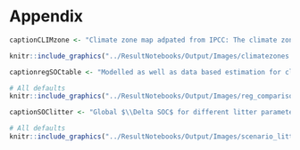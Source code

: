 # Appendix

\section{Figures and tables in appendices}

\subsection{Methods}

```r
captionCLIMzone <- "Climate zone map adpated from IPCC: The climate zone classification is based on the classification scheme of the IPCC guidelines ([@eggleston_ipcc_2006]) and has been reimplented by [@carre_background_2010], which is the source of this data. Note that the reduced set, used for the comparison of stock change factors is included in the color code with temperate moist in light blue, temperate dry in dark violett, tropical moist in red and tropical dry in orange."
```

```r
knitr::include_graphics("../ResultNotebooks/Output/Images/climatezones.png")
```

```{=latex}
\begin{table*}[h]
\caption{bla.
}
\begin{tabular}{lllllllllllll}
 \tophline

           &                                 & \multicolumn{3}{l}{Harvested Organs} & \multicolumn{3}{l}{Above-ground Residues} & \multicolumn{2}{l}{Below-ground Residues} & \multicolumn{3}{l}{Allometric coefficients}                \\
Crop code  & Crop Type                       & nr/dm       & wm/dm      & c/dm      & nr/dm         & wm/dm        & c/dm       & nr/dm                & c/dm               & HI\textsuperscript{area} & HI\textsuperscript{prod} & RS   \\
 \middlehline
tece       & Temperate cereals               & 0.0217      & 1.14       & 0.42      & 0.0074        & 1.11         & 0.42       & 0.0098               & 0.38               & 0.58                     & 1.36                     & 0.24 \\
maiz       & Maize                           & 0.016       & 1.14       & 0.42      & 0.0088        & 1.18         & 0.42       & 0.007                & 0.38               & 0.61                     & 1.03                     & 0.22 \\
trce       & Tropical cereals                & 0.0163      & 1.14       & 0.42      & 0.007         & 1.18         & 0.42       & 0.006                & 0.38               & 0.79                     & 1.06                     & 0.22 \\
rice\_pro  & Rice                            & 0.0128      & 1.15       & 0.42      & 0.007         & 1.11         & 0.42       & 0.009                & 0.38               & 2.46                     & 0.95                     & 0.16 \\
soybean    & Soybean                         & 0.0629      & 1.13       & 0.42      & 0.008         & 1.11         & 0.42       & 0.008                & 0.38               & 1.35                     & 0.93                     & 0.19 \\
rapeseed   & Other oil crops (incl rapeseed) & 0.0334      & 1.08       & 0.42      & 0.0081        & 1.11         & 0.42       & 0.0081               & 0.38               & 0                        & 1.86                     & 0.22 \\
groundnut  & Groundnuts                      & 0.0299      & 1.06       & 0.42      & 0.0224        & 1.11         & 0.42       & 0.008                & 0.38               & 1.54                     & 1.07                     & 0.19 \\
sunflower  & Sunflower                       & 0.0216      & 1.08       & 0.42      & 0.008         & 1.11         & 0.42       & 0.008                & 0.38               & 0                        & 1.86                     & 0.22 \\
oilpalm    & Oilpalms                        & 0.0027      & 1.01       & 0.49      & 0.0052        & 1.11         & 0.48       & 0.0053               & 0.47               & 0                        & 1.86                     & 0.24 \\
puls\_pro  & Pulses                          & 0.0421      & 1.1        & 0.42      & 0.0105        & 1.16         & 0.42       & 0.008                & 0.38               & 0.79                     & 0.89                     & 0.19 \\
potato     & Potatoes                        & 0.0144      & 4.55       & 0.42      & 0.0133        & 6.67         & 0.42       & 0.014                & 0.38               & 1.06                     & 0.1                      & 0.2  \\
cassav\_sp & Tropical roots                  & 0.0053      & 2.95       & 0.42      & 0.0101        & 6.67         & 0.42       & 0.014                & 0.38               & 0                        & 0.85                     & 0.2  \\
sugr\_cane & Sugar beet                      & 0.0024      & 3.7        & 0.42      & 0.008         & 3.82         & 0.42       & 0.008                & 0.38               & 0                        & 0.67                     & 0.07 \\
sugr\_beet & Sugar beet                      & 0.0056      & 4.17       & 0.42      & 0.0176        & 5            & 0.42       & 0.014                & 0.38               & 0                        & 0.54                     & 0.2  \\
others     & Fruits, Vegetables, Nuts          & 0.0267      & 5.49       & 0.42      & 0.0081        & 1.88         & 0.42       & 0.007                & 0.38               & 0                        & 0.39                     & 0.22 \\
foddr      & Forage                          & 0.0201      & 4.29       & 0.42      & 0.0192        & 4.1          & 0.42       & 0.0141               & 0.38               & 0                        & 0.28                     & 0.45 \\
cottn\_pro & Cotton seed                     & 0.0365      & 1.09       & 0.42      & 0.0093        & 1.18         & 0.42       & 0.007                & 0.38               & 0                        & 1.48                     & 0.13 \\
\bottomhline
           &                 & \multicolumn{8}{l}{
                                             \begin{minipage}[t]{0.50\columnwidth}
                                                        nr/dm -- nitrogen to dry matter ratio\\
                                                        wm/dm -- wet matter to dry matter ratio\\
                                                        c/dm  -- carbon to dry matter ratio\\
                                                        \end{minipage}} &
                                                                          \multicolumn{3}{l}{
                                                                              \begin{minipage}[t]{0.50\columnwidth}
                                                                                          HI\textsuperscript{area} -- harvest index per area\\
                                                                                          HI\textsuperscript{prod} -- harvest index per production\\
                                                                                          RS -- root:shoot ratio \end{minipage}} 
\end{tabular}
(\#tab:c2dm)
\end{table*}
```

<!-- closs in AWMS - Table {#append:TableclossAWMS} -->

\subsection{Discussion}

```r
captionregSOCtable <- "Modelled as well as data based estimation for climate zone specific SOC stock in GtC for the first 30 cm of soil aggregated over all land area: SoilGrids, GSOC and WISE do not consider changes over time and rely on soil profile data gather over a long period of time, which makes it hard to pinpoint a specific year to these SOC estimations. In this context they will be compared to modelled data (LPJmL4, this study) for the year 2010. PNV denotes the potential natural vegetation state without considering human cropping activities, calculated as reference stock within our model. We use the climate zone specification of the IPCC [eggleston_ipcc_2006]."
```

```r
# All defaults
knitr::include_graphics("../ResultNotebooks/Output/Images/reg_comparisonfigure.png")
```

```r
captionSOClitter <- "Global $\\Delta SOC$ for different litter parameterization choices: Whereas perennial grasses (scenario name \textit{LitterPNV-PerennialGrasses}) are given by the IPCC guidelines ([@calvo_buendia_ipcc_2019]), we used CENTURY configuration file for woody biomass parameterization (see tree.100 in [@century_model_2000]). \textit{LitterPNV-CenturyAverage}) forms the baseline parameterization as used within the study and is calculated as the average over all tree compartments and tree types equally. Litter parameterization has the ability to change global SOC stocks and SOC debt, but is robust concerning trends and sequestration rates."
```

```r
# All defaults
knitr::include_graphics("../ResultNotebooks/Output/Images/scenario_litter.png")
```
